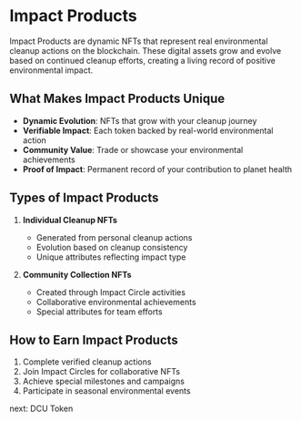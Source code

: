 # Impact Products

Impact Products are dynamic NFTs that represent real environmental cleanup actions on the blockchain. These digital assets grow and evolve based on continued cleanup efforts, creating a living record of positive environmental impact.

## What Makes Impact Products Unique

- **Dynamic Evolution**: NFTs that grow with your cleanup journey
- **Verifiable Impact**: Each token backed by real-world environmental action
- **Community Value**: Trade or showcase your environmental achievements
- **Proof of Impact**: Permanent record of your contribution to planet health

## Types of Impact Products

1. **Individual Cleanup NFTs**
   - Generated from personal cleanup actions
   - Evolution based on cleanup consistency
   - Unique attributes reflecting impact type

2. **Community Collection NFTs**
   - Created through Impact Circle activities
   - Collaborative environmental achievements
   - Special attributes for team efforts

## How to Earn Impact Products

1. Complete verified cleanup actions
2. Join Impact Circles for collaborative NFTs
3. Achieve special milestones and campaigns
4. Participate in seasonal environmental events

next: DCU Token 